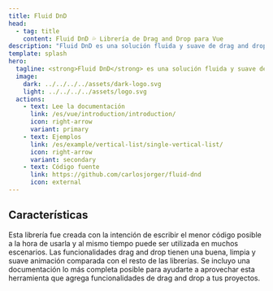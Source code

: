 ```yaml
---
title: Fluid DnD
head:
  - tag: title
    content: Fluid DnD 💦 Librería de Drag and Drop para Vue
description: "Fluid DnD es una solución fluida y suave de drag and drop para listas completamente animadas. Actualmente con soporte para Vue 3, React y Svelte"
template: splash
hero:
  tagline: <strong>Fluid DnD</strong> es una solución fluida y suave de drag and drop para listas completamente animadas. Actualmente con soporte para Vue 3, React y Svelte
  image:
    dark: ../../../../assets/dark-logo.svg
    light: ../../../../assets/logo.svg
  actions:
    - text: Lee la documentación
      link: /es/vue/introduction/introduction/
      icon: right-arrow
      variant: primary
    - text: Ejemplos
      link: /es/example/vertical-list/single-vertical-list/
      icon: right-arrow
      variant: secondary
    - text: Código fuente
      link: https://github.com/carlosjorger/fluid-dnd
      icon: external
---
```



## Características

<CardGrid>
	<Card title="Fácil y flexible" icon="pen">
		Esta librería fue creada con la intención de escribir el menor código posible a la hora de
		usarla y al mismo tiempo puede ser utilizada en muchos escenarios.
	</Card>
	<Card title="Limpia y animada" icon="rocket">
		Las funcionalidades drag and drop tienen una buena, limpia y suave animación comparada con el
		resto de las librerías.
	</Card>
	<Card title="Completamente documentado" icon="open-book">
		Se incluyo una documentación lo más completa posible para ayudarte a aprovechar esta herramienta
		que agrega funcionalidades de drag and drop a tus proyectos.
	</Card>
</CardGrid>
